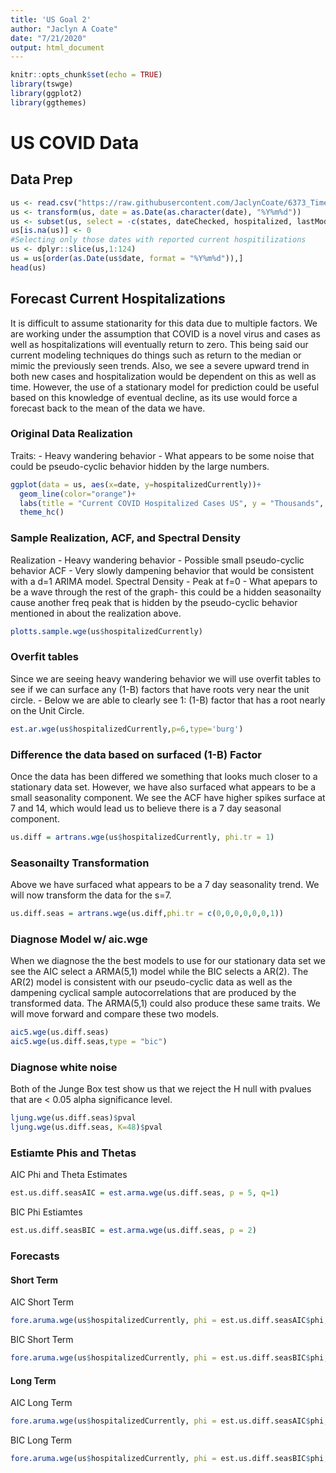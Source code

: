 ```yaml
---
title: 'US Goal 2'
author: "Jaclyn A Coate"
date: "7/21/2020"
output: html_document
---
```


```r
knitr::opts_chunk$set(echo = TRUE)
library(tswge)
library(ggplot2)
library(ggthemes)
```

# US COVID Data

## Data Prep

```r
us <- read.csv("https://raw.githubusercontent.com/JaclynCoate/6373_Time_Series/master/TermProject/Data/USdaily7.19.csv", header = T, strip.white = T)
us <- transform(us, date = as.Date(as.character(date), "%Y%m%d"))
us <- subset(us, select = -c(states, dateChecked, hospitalized, lastModified, total, posNeg, totalTestResultsIncrease, hash))
us[is.na(us)] <- 0
#Selecting only those dates with reported current hospitilizations
us <- dplyr::slice(us,1:124)
us = us[order(as.Date(us$date, format = "%Y%m%d")),]
head(us)
```

## Forecast Current Hospitalizations
It is difficult to assume stationarity for this data due to multiple factors. We are working under the assumption that COVID is a novel virus and cases as well as hospitalizations will eventually return to zero. This being said our current modeling techniques do things such as return to the median or mimic the previously seen trends. Also, we see a severe upward trend in both new cases and hospitalization would be dependent on this as well as time. However, the use of a stationary model for prediction could be useful based on this knowledge of eventual decline, as its use would force a forecast back to the mean of the data we have.

### Original Data Realization
Traits:
- Heavy wandering behavior 
- What appears to be some noise that could be pseudo-cyclic behavior hidden by the large numbers.

```r
ggplot(data = us, aes(x=date, y=hospitalizedCurrently))+
  geom_line(color="orange")+
  labs(title = "Current COVID Hospitalized Cases US", y = "Thousands", x = "") +
  theme_hc()
```

### Sample Realization, ACF, and Spectral Density
Realization
- Heavy wandering behavior 
- Possible small pseudo-cyclic behavior
ACF
- Very slowly dampening behavior that would be consistent with a d=1 ARIMA model.
Spectral Density
- Peak at f=0
- What apepars to be a wave through the rest of the graph- this could be a hidden seasonailty cause another freq peak that is hidden by the pseudo-cyclic behavior mentioned in about the realization above.

```r
plotts.sample.wge(us$hospitalizedCurrently)
```

### Overfit tables
Since we are seeing heavy wandering behavior we will use overfit tables to see if we can surface any (1-B) factors that have roots very near the unit circle.
- Below we are able to clearly see 1: (1-B) factor that has a root nearly on the Unit Circle.

```r
est.ar.wge(us$hospitalizedCurrently,p=6,type='burg')
```

### Difference the data based on surfaced (1-B) Factor
Once the data has been differed we something that looks much closer to a stationary data set. However, we have also surfaced what appears to be a small seasonality component. We see the ACF have higher spikes surface at 7 and 14, which would lead us to believe there is a 7 day seasonal component.

```r
us.diff = artrans.wge(us$hospitalizedCurrently, phi.tr = 1)
```

### Seasonailty Transformation
Above we have surfaced what appears to be a 7 day seasonality trend. We will now transform the data for the s=7.

```r
us.diff.seas = artrans.wge(us.diff,phi.tr = c(0,0,0,0,0,0,1))
```

### Diagnose Model w/ aic.wge
When we diagnose the the best models to use for our stationary data set we see the AIC select a ARMA(5,1) model while the BIC selects a AR(2). The AR(2) model is consistent with our pseudo-cyclic data as well as the dampening cyclical sample autocorrelations that are produced by the transformed data. The ARMA(5,1) could also produce these same traits. We will move forward and compare these two models.

```r
aic5.wge(us.diff.seas)
aic5.wge(us.diff.seas,type = "bic")
```

### Diagnose white noise
Both of the Junge Box test show us that we reject the H null with pvalues that are < 0.05 alpha significance level.

```r
ljung.wge(us.diff.seas)$pval
ljung.wge(us.diff.seas, K=48)$pval
```

### Estiamte Phis and Thetas
AIC Phi and Theta Estimates
```r
est.us.diff.seasAIC = est.arma.wge(us.diff.seas, p = 5, q=1)
```

BIC Phi Estiamtes
```r
est.us.diff.seasBIC = est.arma.wge(us.diff.seas, p = 2)
```

### Forecasts

#### Short Term
AIC Short Term
```r
fore.aruma.wge(us$hospitalizedCurrently, phi = est.us.diff.seasAIC$phi, theta = est.us.diff.seasAIC$theta, d= 1, s = 7, n.ahead = 7, lastn = FALSE, limits = FALSE)
```

BIC Short Term
```r
fore.aruma.wge(us$hospitalizedCurrently, phi = est.us.diff.seasBIC$phi, d = 1, s = 7, n.ahead = 7, lastn = FALSE, limits = FALSE)
```

#### Long Term
AIC Long Term
```r
fore.aruma.wge(us$hospitalizedCurrently, phi = est.us.diff.seasAIC$phi, theta = est.us.diff.seasAIC$theta, d= 1, s = 7, n.ahead = 90, lastn = FALSE, limits = FALSE)
```

BIC Long Term
```r
fore.aruma.wge(us$hospitalizedCurrently, phi = est.us.diff.seasBIC$phi, d = 1, s = 7, n.ahead = 90, lastn = FALSE, limits = FALSE)
```

